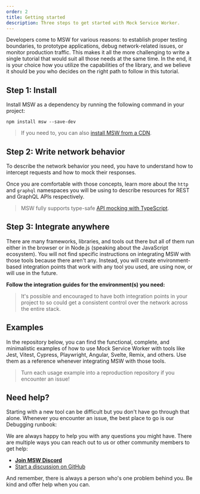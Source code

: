 ```yaml
---
order: 2
title: Getting started
description: Three steps to get started with Mock Service Worker.
---
```


Developers come to MSW for various reasons: to establish proper testing boundaries, to prototype applications, debug network-related issues, or monitor production traffic. This makes it all the more challenging to write a single tutorial that would suit all those needs at the same time. In the end, it is your choice how you utilize the capabilities of the library, and we believe it should be _you_ who decides on the right path to follow in this tutorial.

## Step 1: Install

Install MSW as a dependency by running the following command in your project:

```
npm install msw --save-dev
```

> If you need to, you can also [install MSW from a CDN](/docs/recipes/using-cdn).

## Step 2: Write network behavior

To describe the network behavior you need, you have to understand how to intercept requests and how to mock their responses.


<div className="grid md:grid-cols-2 gap-8">
  <PageCard
    icon={NewspaperIcon}
    url="/docs/basics/intercepting-requests"
    title="Intercepting requests"
    description="Learn about request interception and how to capture REST and GraphQL requests."
  />
  <PageCard
    icon={NewspaperIcon}
    url="/docs/basics/mocking-responses"
    title="Mocking responses"
    description="Learn about response resolvers and the different ways to respond to a request."
  />
</div>

Once you are comfortable with those concepts, learn more about the `http` and `graphql` namespaces you will be using to describe resources for REST and GraphQL APIs respectively.


<div className="md:grid md:grid-cols-2 gap-8">
  <PageCard
    icon={NodejsIcon}
    url="/docs/network-behavior/rest"
    title="Describing REST API"
    description="Learn about describing RESTful APIs."
  />
  <PageCard
    icon={GraphQLIcon}
    url="/docs/network-behavior/graphql"
    title="Describing GraphQL API"
    description="Learn about describing GraphQL APIs."
  />
</div>

> MSW fully supports type-safe [API mocking with TypeScript](/docs/best-practices/typescript).

## Step 3: Integrate anywhere

There are many frameworks, libraries, and tools out there but all of them run either in the browser or in Node.js (speaking about the JavaScript ecosystem). You will not find specific instructions on integrating MSW with those tools because there aren't any. Instead, you will create environment-based integration points that work with any tool you used, are using now, or will use in the future.

**Follow the integration guides for the environment(s) you need:**


<div className="grid md:grid-cols-2 gap-8">
  <PageCard
    icon={WindowIcon}
    url="/docs/integrations/browser"
    title="Browser"
    description="Integrate MSW in a browser environment, such as a React application or Storybook."
  />
  <PageCard
    icon={CommandLineIcon}
    url="/docs/integrations/node"
    title="Node.js"
    description="Integrate MSW in Node.js, such as an Express application or a test runner."
  />
</div>

> It's possible and encouraged to have both integration points in your project to so could get a consistent control over the network across the entire stack.

## Examples

In the repository below, you can find the functional, complete, and minimalistic examples of how to use Mock Service Worker with tools like Jest, Vitest, Cypress, Playwright, Angular, Svelte, Remix, and others. Use them as a reference whenever integrating MSW with those tools.

<PageCard
  icon={CommandLineIcon}
  url="https://github.com/mswjs/examples"
  title="Usage examples"
  description="Examples of Mock Service Worker usage with various frameworks and libraries."
/>

> Turn each usage example into a reproduction repository if you encounter an issue!

## Need help?

Starting with a new tool can be difficult but you don't have go through that alone. Whenever you encounter an issue, the best place to go is our Debugging runbook:


<PageCard
  icon={BugAntIcon}
  url="/docs/runbook"
  title="Debugging runbook"
  description="Steps to debug common issues with the library."
/>

We are always happy to help you with any questions you might have. There are multiple ways you can reach out to us or other community members to get help:


- <a href={DISCORD_URL} target="_blank" rel="noopener noreferrer">
    <DiscordIcon className="inline mr-1.5 w-5 align-text-top" />
    <strong>Join MSW Discord</strong>
  </a>
- [Start a discussion on GitHub](https://github.com/mswjs/msw/discussions)

And remember, there is always a person who's one problem behind you. Be kind and offer help when you can.
